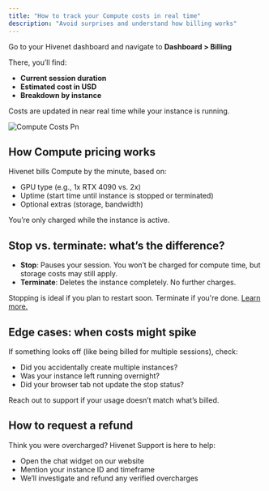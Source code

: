 ```yaml
---
title: "How to track your Compute costs in real time"
description: "Avoid surprises and understand how billing works"
---
```


Go to your Hivenet dashboard and navigate to **Dashboard \> Billing**

There, you’ll find:

- **Current session duration**
- **Estimated cost in USD**
- **Breakdown by instance**

<Tip>
  Costs are updated in near real time while your instance is running.
</Tip>

![Compute Costs Pn](/images/compute-costs.png)

## **How Compute pricing works**

Hivenet bills Compute by the minute, based on:

- GPU type (e.g., 1x RTX 4090 vs. 2x)
- Uptime (start time until instance is stopped or terminated)
- Optional extras (storage, bandwidth)

You’re only charged while the instance is active.

## **Stop vs. terminate: what’s the difference?**

- **Stop**: Pauses your session. You won’t be charged for compute time, but storage costs may still apply.
- **Terminate**: Deletes the instance completely. No further charges.

Stopping is ideal if you plan to restart soon. Terminate if you're done. [Learn more.](/documentation/essentials/stop-terminate-instance)

## **Edge cases: when costs might spike**

If something looks off (like being billed for multiple sessions), check:

- Did you accidentally create multiple instances?
- Was your instance left running overnight?
- Did your browser tab not update the stop status?

Reach out to support if your usage doesn’t match what’s billed.

## **How to request a refund**

Think you were overcharged? Hivenet Support is here to help:

- Open the chat widget on our website
- Mention your instance ID and timeframe
- We’ll investigate and refund any verified overcharges